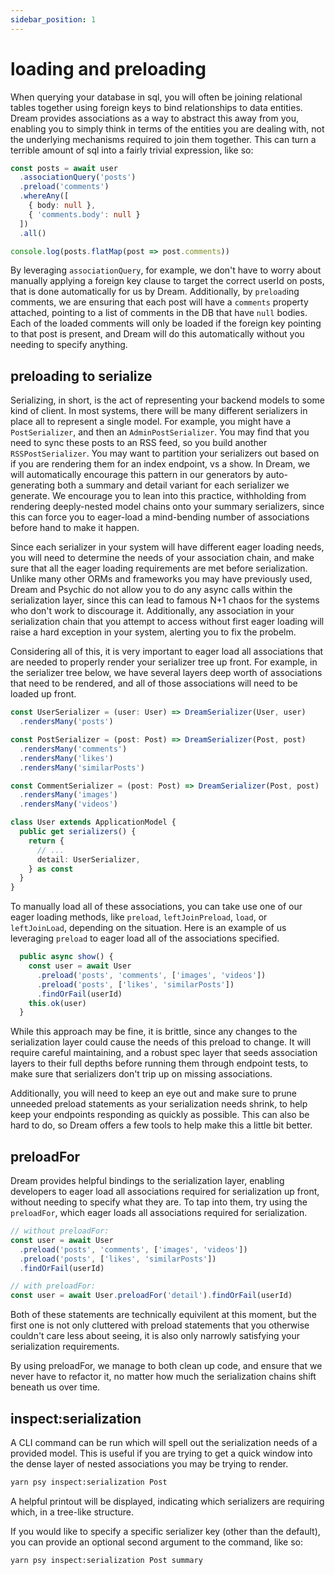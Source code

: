 ```yaml
---
sidebar_position: 1
---
```


# loading and preloading

When querying your database in sql, you will often be joining relational tables together using foreign keys to bind relationships to data entities. Dream provides associations as a way to abstract this away from you, enabling you to simply think in terms of the entities you are dealing with, not the underlying mechanisms required to join them together. This can turn a terrible amount of sql into a fairly trivial expression, like so:

```ts
const posts = await user
  .associationQuery('posts')
  .preload('comments')
  .whereAny([
    { body: null },
    { 'comments.body': null }
  ])
  .all()

console.log(posts.flatMap(post => post.comments))
```

By leveraging `associationQuery`, for example, we don't have to worry about manually applying a foreign key clause to target the correct userId on posts, that is done automatically for us by Dream. Additionally, by `preload`ing comments, we are ensuring that each post will have a `comments` property attached, pointing to a list of comments in the DB that have `null` bodies. Each of the loaded comments will only be loaded if the foreign key pointing to that post is present, and Dream will do this automatically without you needing to specify anything.

## preloading to serialize

Serializing, in short, is the act of representing your backend models to some kind of client. In most systems, there will be many different serializers in place all to represent a single model. For example, you might have a `PostSerializer`, and then an `AdminPostSerializer`. You may find that you need to sync these posts to an RSS feed, so you build another `RSSPostSerializer`. You may want to partition your serializers out based on if you are rendering them for an index endpoint, vs a show. In Dream, we will automatically encourage this pattern in our generators by auto-generating both a summary and detail variant for each serializer we generate. We encourage you to lean into this practice, withholding from rendering deeply-nested model chains onto your summary serializers, since this can force you to eager-load a mind-bending number of associations before hand to make it happen.

Since each serializer in your system will have different eager loading needs, you will need to determine the needs of your association chain, and make sure that all the eager loading requirements are met before serialization. Unlike many other ORMs and frameworks you may have previously used, Dream and Psychic do not allow you to do any async calls within the serialization layer, since this can lead to famous N+1 chaos for the systems who don't work to discourage it. Additionally, any association in your serialization chain that you attempt to access without first eager loading will raise a hard exception in your system, alerting you to fix the probelm.

Considering all of this, it is very important to eager load all associations that are needed to properly render your serializer tree up front. For example, in the serializer tree below, we have several layers deep worth of associations that need to be rendered, and all of those associations will need to be loaded up front.

```ts
const UserSerializer = (user: User) => DreamSerializer(User, user)
  .rendersMany('posts')

const PostSerializer = (post: Post) => DreamSerializer(Post, post)
  .rendersMany('comments')
  .rendersMany('likes')
  .rendersMany('similarPosts')

const CommentSerializer = (post: Post) => DreamSerializer(Post, post)
  .rendersMany('images')
  .rendersMany('videos')

class User extends ApplicationModel {
  public get serializers() {
    return {
      // ...
      detail: UserSerializer,
    } as const
  }
}
```

To manually load all of these associations, you can take use one of our eager loading methods, like `preload`, `leftJoinPreload`, `load`, or `leftJoinLoad`, depending on the situation. Here is an example of us leveraging `preload` to eager load all of the associations specified.

```ts
  public async show() {
    const user = await User
      .preload('posts', 'comments', ['images', 'videos'])
      .preload('posts', ['likes', 'similarPosts'])
      .findOrFail(userId)
    this.ok(user)
  }
```

While this approach may be fine, it is brittle, since any changes to the serialization layer could cause the needs of this preload to change. It will require careful maintaining, and a robust spec layer that seeds association layers to their full depths before running them through endpoint tests, to make sure that serializers don't trip up on missing associations.

Additionally, you will need to keep an eye out and make sure to prune unneeded preload statements as your serialization needs shrink, to help keep your endpoints responding as quickly as possible. This can also be hard to do, so Dream offers a few tools to help make this a little bit better. 

## preloadFor

Dream provides helpful bindings to the serialization layer, enabling developers to eager load all associations required for serialization up front, without needing to specify what they are. To tap into them, try using the `preloadFor`, which eager loads all associations required for serialization.

```ts
// without preloadFor:
const user = await User
  .preload('posts', 'comments', ['images', 'videos'])
  .preload('posts', ['likes', 'similarPosts'])
  .findOrFail(userId)

// with preloadFor:
const user = await User.preloadFor('detail').findOrFail(userId)
```

Both of these statements are technically equivilent at this moment, but the first one is not only cluttered with preload statements that you otherwise couldn't care less about seeing, it is also only narrowly satisfying your serialization requirements.

By using preloadFor, we manage to both clean up code, and ensure that we never have to refactor it, no matter how much the serialization chains shift beneath us over time.

## inspect:serialization

A CLI command can be run which will spell out the serialization needs of a provided model. This is useful if you are trying to get a quick window into the dense layer of nested associations you may be trying to render.

```sh
yarn psy inspect:serialization Post
```

A helpful printout will be displayed, indicating which serializers are requiring which, in a tree-like structure.

If you would like to specify a specific serializer key (other than the default), you can provide an optional second argument to the command, like so:

```sh
yarn psy inspect:serialization Post summary
```
